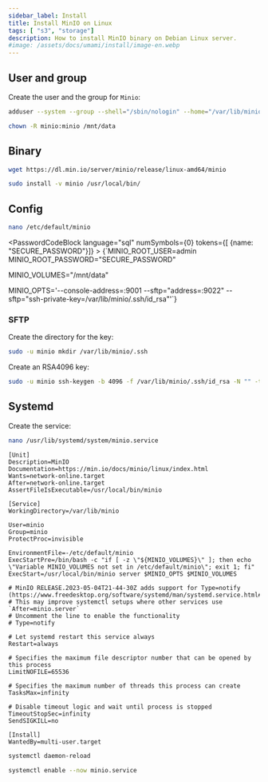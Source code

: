 ```yaml
---
sidebar_label: Install
title: Install MinIO on Linux
tags: [ "s3", "storage"]
description: How to install MinIO binary on Debian Linux server.
#image: /assets/docs/umami/install/image-en.webp
---
```



## User and group

Create the user and the group for `Minio`:

```bash
adduser --system --group --shell="/sbin/nologin" --home="/var/lib/minio" minio
```

```bash
chown -R minio:minio /mnt/data
```

## Binary

```bash
wget https://dl.min.io/server/minio/release/linux-amd64/minio
```

```bash
sudo install -v minio /usr/local/bin/
```

## Config

```bash
nano /etc/default/minio
```

<PasswordCodeBlock  language="sql" numSymbols={0} tokens={[ {name: "SECURE_PASSWORD"}]} >
{`MINIO_ROOT_USER=admin
MINIO_ROOT_PASSWORD="SECURE_PASSWORD"

MINIO_VOLUMES="/mnt/data"

MINIO_OPTS='--console-address=:9001 --sftp=\"address=:9022\" --sftp=\"ssh-private-key=/var/lib/minio/.ssh/id_rsa\"'`}
</PasswordCodeBlock>

### SFTP

Create the directory for the key:

```bash
sudo -u minio mkdir /var/lib/minio/.ssh
```

Create an RSA4096 key:

```bash
sudo -u minio ssh-keygen -b 4096 -f /var/lib/minio/.ssh/id_rsa -N "" -t rsa
```

## Systemd

Create the service:

```bash
nano /usr/lib/systemd/system/minio.service
```

```Systemd
[Unit]
Description=MinIO
Documentation=https://min.io/docs/minio/linux/index.html
Wants=network-online.target
After=network-online.target
AssertFileIsExecutable=/usr/local/bin/minio

[Service]
WorkingDirectory=/var/lib/minio

User=minio     
Group=minio     
ProtectProc=invisible

EnvironmentFile=-/etc/default/minio
ExecStartPre=/bin/bash -c "if [ -z \"${MINIO_VOLUMES}\" ]; then echo \"Variable MINIO_VOLUMES not set in /etc/default/minio\"; exit 1; fi"
ExecStart=/usr/local/bin/minio server $MINIO_OPTS $MINIO_VOLUMES

# MinIO RELEASE.2023-05-04T21-44-30Z adds support for Type=notify (https://www.freedesktop.org/software/systemd/man/systemd.service.html#Type=)
# This may improve systemctl setups where other services use `After=minio.server`
# Uncomment the line to enable the functionality
# Type=notify

# Let systemd restart this service always
Restart=always

# Specifies the maximum file descriptor number that can be opened by this process
LimitNOFILE=65536

# Specifies the maximum number of threads this process can create
TasksMax=infinity

# Disable timeout logic and wait until process is stopped
TimeoutStopSec=infinity
SendSIGKILL=no

[Install]
WantedBy=multi-user.target
```

```bash
systemctl daemon-reload
```

```bash
systemctl enable --now minio.service
```